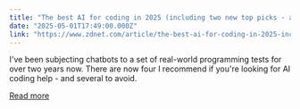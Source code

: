```yaml
---
title: "The best AI for coding in 2025 (including two new top picks - and what not to use)"
date: "2025-05-01T17:49:00.000Z"
link: "https://www.zdnet.com/article/the-best-ai-for-coding-in-2025-including-two-new-top-picks-and-what-not-to-use/"
---
```


I've been subjecting chatbots to a set of real-world programming tests for over two years now. There are now four I recommend if you're looking for AI coding help - and several to avoid.

[Read more](https://www.zdnet.com/article/the-best-ai-for-coding-in-2025-including-two-new-top-picks-and-what-not-to-use/)
